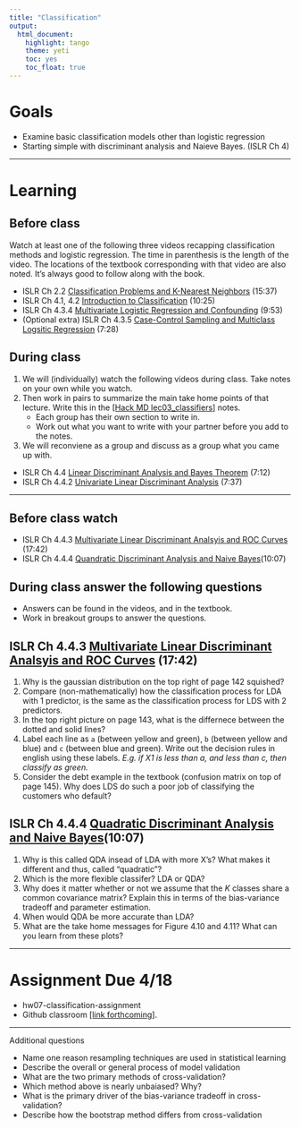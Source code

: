 ```yaml
---
title: "Classification"
output:   
  html_document: 
    highlight: tango
    theme: yeti
    toc: yes
    toc_float: true
---
```



# Goals

* Examine basic classification models other than logistic regression 
* Starting simple with discriminant analysis and Naieve Bayes. (ISLR Ch 4)

----

# Learning

## Before class
Watch at least one of the following three videos recapping classification methods and logistic regression. The time in parenthesis is the length of the video. The locations of the textbook corresponding with that video are also noted. It's always good to follow along with the book. 

* ISLR Ch 2.2 [Classification Problems and K-Nearest Neighbors](https://www.youtube.com/watch?v=RfrGiG1Hm3M) (15:37)
* ISLR Ch 4.1, 4.2 [Introduction to Classification](https://www.youtube.com/watch?v=RfrGiG1Hm3M) (10:25)
* ISLR Ch 4.3.4 [Multivariate Logistic Regression and Confounding](https://www.youtube.com/watch?v=MpX8rVv_u4E) (9:53)
* (Optional extra) ISLR Ch 4.3.5 [Case-Control Sampling and Multiclass Logsitic Regression](https://www.youtube.com/watch?v=GavRXXEHGqU) (7:28)

## During class

1. We will (individually) watch the following videos during class. Take notes on your own while you watch. 
2. Then work in pairs to summarize the main take home points of that lecture. Write this in the [[Hack MD lec03_classifiers]](https://hackmd.io/@norcalbiostat/lec03_classifiers) notes.
    - Each group has their own section to write in. 
    - Work out what you want to write with your partner before you add to the notes. 
3. We will reconviene as a group and discuss as a group what you came up with. 

* ISLR Ch 4.4 [Linear Discriminant Analysis and Bayes Theorem](https://www.youtube.com/watch?v=RfrGiG1Hm3M) (7:12)
* ISLR Ch 4.4.2 [Univariate Linear Discriminant Analysis](https://www.youtube.com/watch?v=QG0pVJXT6EU) (7:37)

----

## Before class watch
* ISLR Ch 4.4.3 [Multivariate Linear Discriminant Analsyis and ROC Curves](https://www.youtube.com/watch?v=X4VDZDp2vqw) (17:42)
* ISLR Ch 4.4.4 [Quandratic Discriminant Analysis and Naive Bayes](https://www.youtube.com/watch?v=6FiNGTYAOAA)(10:07)


## During class answer the following questions
* Answers can be found in the videos, and in the textbook. 
* Work in breakout groups to answer the questions. 

## ISLR Ch 4.4.3 [Multivariate Linear Discriminant Analsyis and ROC Curves](https://www.youtube.com/watch?v=X4VDZDp2vqw) (17:42)

1. Why is the gaussian distribution on the top right of page 142 squished? 
2. Compare (non-mathematically) how the classification process for LDA with 1 predictor, is the same as the classification process for LDS with 2 predictors. 
3. In the top right picture on page 143, what is the differnece between the dotted and solid lines?
4. Label each line as `a` (between yellow and green), `b` (between yellow and blue) and `c` (between blue and green). Write out the decision rules in english using these labels. _E.g. if X1 is less than a, and less than c, then classify as green._
5. Consider the debt example in the textbook (confusion matrix on top of page 145). Why does LDS do such a poor job of classifying the customers who default? 



## ISLR Ch 4.4.4 [Quadratic Discriminant Analysis and Naive Bayes](https://www.youtube.com/watch?v=6FiNGTYAOAA)(10:07)

1. Why is this called QDA insead of LDA with more X's? What makes it different and thus, called "quadratic"? 
2. Which is the more flexible classifer? LDA or QDA? 
3. Why does it matter whether or not we assume that the $K$ classes share a common covariance matrix? Explain this in terms of the bias-variance tradeoff and parameter estimation. 
4. When would QDA be more accurate than LDA? 
5. What are the take home messages for Figure 4.10 and 4.11? What can you learn from these plots?


----


# Assignment Due 4/18

* hw07-classification-assignment
* Github classroom [[link forthcoming]](). 
    
    
--- 

Additional questions

* Name one reason resampling techniques are used in statistical learning
* Describe the overall or general process of model validation
* What are the two primary methods of cross-validation? 
* Which method above is nearly unbaiased? Why?
* What is the primary driver of the bias-variance tradeoff in cross-validation? 
* Describe how the bootstrap method differs from cross-validation

    
